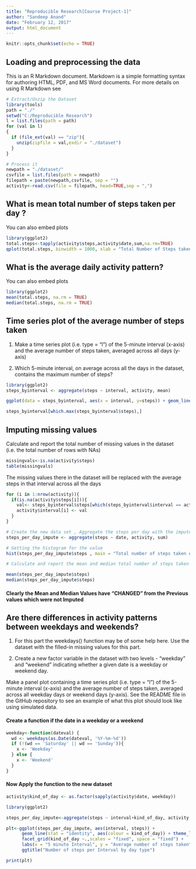 ---
title: "Reproducible Research[Course Project-1]"
author: "Sandeep Anand"
date: "February 12, 2017"
output: html_document
---

```{r setup, include=FALSE}
knitr::opts_chunk$set(echo = TRUE)
```

## Loading and preprocessing the data

This is an R Markdown document. Markdown is a simple formatting syntax for authoring HTML, PDF, and MS Word documents. For more details on using R Markdown see 

```{r}
# Extract/Unzip the Dataset
library(tools)
path = "./"
setwd("C:/Reproducible Research")
l = list.files(path = path)
for (val in l) 
{
  if (file_ext(val) == "zip"){
    unzip(zipfile = val,exdir = "./dataset")
  }
}

# Process it
newpath = "./dataset/"
csvfile = list.files(path = newpath)
filepath = paste(newpath,csvfile, sep = "")
activity<-read.csv(file = filepath, head=TRUE,sep = ",")
```

## What is mean total number of steps taken per day ?

You can also embed plots

```{r Histogram}
library(ggplot2)
total.steps<-tapply(activity$steps,activity$date,sum,na.rm=TRUE)
qplot(total.steps, binwidth = 1000, xlab = "Total Number of Steps taken each day")
```

## What is the average daily activity pattern?

You can also embed plots

```{r Mean and Median}
library(ggplot2)
mean(total.steps, na.rm = TRUE)
median(total.steps, na.rm = TRUE)

```

## Time series plot of the average number of steps taken

1. Make a time series plot (i.e. type = "l") of the 5-minute interval (x-axis) and the average number of steps taken, averaged across all days (y-axis)

2. Which 5-minute interval, on average across all the days in the dataset, contains the maximum number of steps?

```{r Average daily pattern}
library(ggplot2)
steps_byinterval <- aggregate(steps ~ interval, activity, mean)

ggplot(data = steps_byinterval, aes(x = interval, y=steps)) + geom_line() + xlab("5 minute interval") + ylab("average number of steps taken")

steps_byinterval[which.max(steps_byinterval$steps),]
```

## Imputing missing values

Calculate and report the total number of missing values in the dataset (i.e. the total number of rows with NAs)

```{r Imputing missing values}
missingvals<-is.na(activity$steps)
table(missingvals)
```

The missing values  there in the dataset will be replaced with the average steps in that interval across all the days

```{r Replacing the missing values}
for (i in 1:nrow(activity)){
  if(is.na(activity$steps[i])){
    val<- steps_byinterval$steps[which(steps_byinterval$interval == activity$interval[i])]
    activity$interval[i] <- val
  }
}

# Create the new data set , Aggregate the steps per day with the imputed values
steps_per_day_impute <- aggregate(steps ~ date, activity, sum)

# Getting the histogram for the value
hist(steps_per_day_impute$steps , main = "Total number of steps taken each day", xlab = "steps per day", col = "gray")

# Calculate and report the mean and median total number of steps taken per day

mean(steps_per_day_impute$steps)
median(steps_per_day_impute$steps)
```
#### Clearly the Mean and Median Values have **"CHANGED"** from the Previous values which were not Imputed

## Are there differences in activity patterns between weekdays and weekends?

1. For this part the weekdays() function may be of some help here. Use the dataset with the filled-in missing values for this part.

2. Create a new factor variable in the dataset with two levels - "weekday" and "weekend" indicating whether a given date is a weekday or weekend day.

  Make a panel plot containing a time series plot (i.e. type = "l") of the 5-minute interval (x-axis) and the average number of steps taken, averaged across all weekday days or    weekend days (y-axis). See the README file in the GitHub repository to see an example of what this plot should look like using simulated data.

#### Create a function if the date in a weekday or a weekend

```{r Difference in Activity}
weekday<-function(dateval) {
  wd <- weekdays(as.Date(dateval, '%Y-%m-%d'))
  if (!(wd == 'Saturday' || wd == 'Sunday')){
    x <- 'Weekday'
  } else {
    x <- 'Weekend'
  }
}
```

#### Now Apply the function to the new dataset
```{r Apply the function to the dataset to Plot}
activity$kind_of_day <- as.factor(sapply(activity$date, weekday))

library(ggplot2)

steps_per_day_impute<-aggregate(steps ~ interval+kind_of_day, activity, mean)

plt<-ggplot(steps_per_day_impute, aes(interval, steps)) +   
      geom_line(stat = "identity", aes(colour = kind_of_day)) + theme_linedraw() +
      facet_grid(kind_of_day ~.,scales = "fixed", space = "fixed") +
      labs(x = "5 minute Interval", y = "Average number of steps taken") +
      ggtitle("Number of steps per Interval by day type")

print(plt)

```
